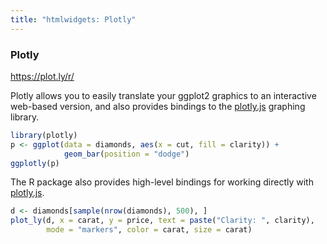 ```yaml
---
title: "htmlwidgets: Plotly"
---
```


### Plotly
<https://plot.ly/r/>

Plotly allows you to easily translate your ggplot2 graphics to an interactive web-based version, and also provides bindings to the [plotly.js](https://plot.ly/javascript/) graphing library.

```r
library(plotly)
p <- ggplot(data = diamonds, aes(x = cut, fill = clarity)) +
            geom_bar(position = "dodge")
ggplotly(p)
```

The R package also provides high-level bindings for working directly with [plotly.js](https://plot.ly/javascript/).

```r
d <- diamonds[sample(nrow(diamonds), 500), ]
plot_ly(d, x = carat, y = price, text = paste("Clarity: ", clarity),
        mode = "markers", color = carat, size = carat)
```

